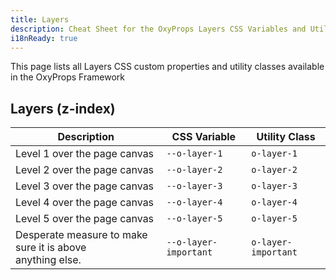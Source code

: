 ```yaml
---
title: Layers
description: Cheat Sheet for the OxyProps Layers CSS Variables and Utility Classes.
i18nReady: true
---
```



This page lists all Layers CSS custom properties and utility classes available in the OxyProps Framework

## Layers (z-index)

| Description                                               | CSS Variable                                                                          | Utility Class                                                                |
| --------------------------------------------------------- | ------------------------------------------------------------------------------------- | ---------------------------------------------------------------------------- |
| Level 1 over the page canvas                              | <ClipboardCopy value="var(--o-layer-1)">`--o-layer-1`</ClipboardCopy>                 | <ClipboardCopy value="o-layer-1">`o-layer-1`</ClipboardCopy>                 |
| Level 2 over the page canvas                              | <ClipboardCopy value="var(--o-layer-2)">`--o-layer-2`</ClipboardCopy>                 | <ClipboardCopy value="o-layer-2">`o-layer-2`</ClipboardCopy>                 |
| Level 3 over the page canvas                              | <ClipboardCopy value="var(--o-layer-3)">`--o-layer-3`</ClipboardCopy>                 | <ClipboardCopy value="o-layer-3">`o-layer-3`</ClipboardCopy>                 |
| Level 4 over the page canvas                              | <ClipboardCopy value="var(--o-layer-4)">`--o-layer-4`</ClipboardCopy>                 | <ClipboardCopy value="o-layer-4">`o-layer-4`</ClipboardCopy>                 |
| Level 5 over the page canvas                              | <ClipboardCopy value="var(--o-layer-5)">`--o-layer-5`</ClipboardCopy>                 | <ClipboardCopy value="o-layer-5">`o-layer-5`</ClipboardCopy>                 |
| Desperate measure to make sure it is above<br/>anything else. | <ClipboardCopy value="var(--o-layer-important)">`--o-layer-important`</ClipboardCopy> | <ClipboardCopy value="o-layer-important">`o-layer-important`</ClipboardCopy> |

